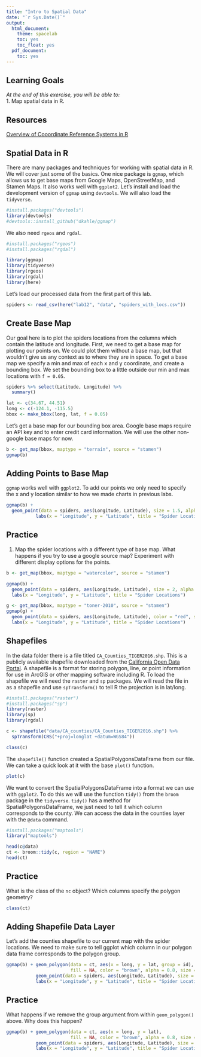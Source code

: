 ```yaml
---
title: "Intro to Spatial Data"
date: "`r Sys.Date()`"
output:
  html_document:
    theme: spacelab
    toc: yes
    toc_float: yes
  pdf_document:
    toc: yes
---
```


## Learning Goals
*At the end of this exercise, you will be able to:*  
1. Map spatial data in R.    
 
## Resources
[Overview of Cooordinate Reference Systems in R](https://www.nceas.ucsb.edu/~frazier/RSpatialGuides/OverviewCoordinateReferenceSystems.pdf)

## Spatial Data in R

There are many packages and techniques for working with spatial data in R. We will cover just some of the basics. One nice package is `ggmap`, which allows us to get base maps from Google Maps, OpenStreetMap, and Stamen Maps. It also works well with `ggplot2`. Let's install and load the development version of `ggmap` using `devtools`. We will also load the `tidyverse`.

```r
#install.packages("devtools")
library(devtools)
#devtools::install_github("dkahle/ggmap")
```

We also need `rgeos` and `rgdal`.
```r
#install.packages("rgeos")
#install.packages("rgdal")
```

```r
library(ggmap)
library(tidyverse)
library(rgeos)
library(rgdal)
library(here)
```

Let's load our processed data from the first part of this lab.
```r
spiders <- read_csv(here("lab12", "data", "spiders_with_locs.csv"))
```

## Create Base Map
Our goal here is to plot the spiders locations from the columns which contain the latitude and longitude. First, we need to get a base map for plotting our points on. We could plot them without a base map, but that wouldn't give us any context as to where they are in space. To get a base map we specify a min and max of each x and y coordinate, and create a bounding box. We set the bounding box to a little outside our min and max locations with `f = 0.05`. 
```r
spiders %>% select(Latitude, Longitude) %>% 
  summary()
```

```r
lat <- c(34.67, 44.51)
long <- c(-124.1, -115.5)
bbox <- make_bbox(long, lat, f = 0.05)
```

Let's get a base map for our bounding box area. Google base maps require an API key and to enter credit card information. We will use the other non-google base maps for now.
```r
b <- get_map(bbox, maptype = "terrain", source = "stamen")
ggmap(b)
```

## Adding Points to Base Map
`ggmap` works well with `ggplot2`. To add our points we only need to specify the x and y location similar to how we made charts in previous labs. 
```r
ggmap(b) + 
  geom_point(data = spiders, aes(Longitude, Latitude), size = 1.5, alpha = 0.8, color="black") +
           labs(x = "Longitude", y = "Latitude", title = "Spider Locations")
```

## Practice
1. Map the spider locations with a different type of base map. What happens if you try to use a google source map? Experiment with different display options for the points. 
```r
b <- get_map(bbox, maptype = "watercolor", source = "stamen")

ggmap(b) + 
  geom_point(data = spiders, aes(Longitude, Latitude), size = 2, alpha = 0.7) +
  labs(x = "Longitude", y = "Latitude", title = "Spider Locations")
```

```r
g <- get_map(bbox, maptype = "toner-2010", source = "stamen")
ggmap(g) + 
  geom_point(data = spiders, aes(Longitude, Latitude), color = "red", size = 2, alpha = 0.7) +
  labs(x = "Longitude", y = "Latitude", title = "Spider Locations")
```

## Shapefiles
In the data folder there is a file titled `CA_Counties_TIGER2016.shp`. This is a publicly available shapefile downloaded from the [California Open Data Portal](https://data.ca.gov/dataset/ca-geographic-boundaries). A shapefile is a format for storing polygon, line, or point information for use in ArcGIS or other mapping software including R. To load the shapefile we will need the `raster` and `sp` packages. We will read the file in as a shapefile and use `spTransform()` to tell R the projection is in lat/long. 
```r
#install.packages("raster")
#install.packages("sp")
library(raster)
library(sp)
library(rgdal)
```

```r
c <- shapefile("data/CA_counties/CA_Counties_TIGER2016.shp") %>% 
  spTransform(CRS("+proj=longlat +datum=WGS84"))

class(c)
```
  
The `shapefile()` function created a SpatialPolygonsDataFrame from our file. We can take a quick look at it with the base `plot()` function.
```r
plot(c)
```

We want to convert the SpatialPolygonsDataFrame into a format we can use with `ggplot2`. To do this we will use the function `tidy()` from the `broom` package in the `tidyverse`. `tidy()` has a method for SpatialPolygonsDataFrame, we just need to tell it which column corresponds to the county. We can access the data in the counties layer with the `@data` command. 
```r
#install.packages("maptools")
library("maptools")

head(c@data)
ct <- broom::tidy(c, region = "NAME")
head(ct)
```


## Practice
What is the class of the `nc` object? Which columns specify the polygon geometry?
```r
class(ct)
```

## Adding Shapefile Data Layer
Let's add the counties shapefile to our current map with the spider locations. We need to make sure to tell ggplot which column in our polygon data frame corresponds to the polygon group. 
```r

ggmap(b) + geom_polygon(data = ct, aes(x = long, y = lat, group = id), 
                        fill = NA, color = "brown", alpha = 0.8, size = 0.2) +
           geom_point(data = spiders, aes(Longitude, Latitude), size = 2, alpha = 0.7) +
           labs(x = "Longitude", y = "Latitude", title = "Spider Locations")
```

## Practice
What happens if we remove the group argument from within `geom_polygon()` above. Why does this happen?
```r
ggmap(b) + geom_polygon(data = ct, aes(x = long, y = lat), 
                        fill = NA, color = "brown", alpha = 0.8, size = 0.2) +
           geom_point(data = spiders, aes(Longitude, Latitude), size = 2, alpha = 0.7) +
           labs(x = "Longitude", y = "Latitude", title = "Spider Locations")
```

